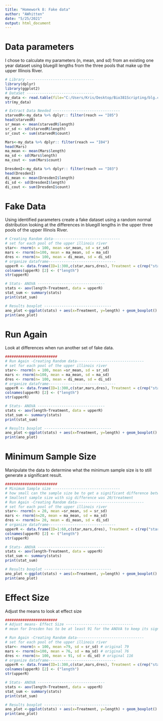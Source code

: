 ```yaml
---
title: "Homework 8: Fake data"
author: "AWhitten"
date: "5/25/2021"
output: html_document
---
```

# Data parameters
I chose to calculate my parameters (n, mean, and sd) from an existing one year dataset using bluegill lengths from the three pools that make up the upper Illinois River.  
```r
# Library -------------------------------
library(dplyr)
library(ggplot2)
# DataSet -------------------------------
my_data <- read.table(file="C:/Users/Kris/Desktop/Bio381Scripting/blg.csv", header=TRUE,sep=",",comment.char="#") 
str(my_data)

# Extract Data Needed -------------------------------
starvedR<-my_data %>% dplyr:: filter(reach == "I05") 
head(starvedR)
sr_mean <- mean(starvedR$length)
sr_sd <- sd(starvedR$length)
sr_cout <- sum(starvedR$count)

Mars<-my_data %>% dplyr:: filter(reach == "I04") 
head(Mars)
ma_mean <- mean(Mars$length)
ma_sd <- sd(Mars$length)
ma_cout <- sum(Mars$count)

DresdenI<-my_data %>% dplyr:: filter(reach == "I03") 
head(DresdenI)
di_mean <- mean(DresdenI$length)
di_sd <- sd(DresdenI$length)
di_cout <- sum(DresdenI$count)
```

# Fake Data
Using identified parameters create a fake dataset using a random normal distribution looking at the differences in bluegill lengths in the upper three pools of the upper Illinois River. 
```r
# Creating Random data-------------------------------
# set for each pool of the upper illinois river 
star<- rnorm(n = 100, mean =sr_mean, sd = sr_sd)
mars <- rnorm(n=100, mean = ma_mean, sd = ma_sd)
dres <- rnorm(n= 100, mean = di_mean, sd = di_sd)
# organize dataframe-------------------------------
upperR <- data.frame(ID=1:300,c(star,mars,dres), Treatment = c(rep("starved",100), rep("marseilles", 100), rep("dresden", 100)))
colnames(upperR) [2] <- ("length")
str(upperR)

# Stats- ANOVA -------------------------------
stats <- aov(length~Treatment, data = upperR)
stat_sum <- summary(stats)
print(stat_sum)

# Results boxplot -------------------------------
ano_plot <-ggplot(stats) + aes(x=Treatment, y=length) + geom_boxplot()
print(ano_plot)
```

# Run Again
Look at differences when run another set of fake data. 
```r
########################
# Run Again -Creating Random data-------------------------------
# set for each pool of the upper illinois river 
star<- rnorm(n = 100, mean =sr_mean, sd = sr_sd)
mars <- rnorm(n=100, mean = ma_mean, sd = ma_sd)
dres <- rnorm(n= 100, mean = di_mean, sd = di_sd)
# organize dataframe-------------------------------
upperR <- data.frame(ID=1:300,c(star,mars,dres), Treatment = c(rep("starved",100), rep("marseilles", 100), rep("dresden", 100)))
colnames(upperR) [2] <- ("length")
str(upperR)

# Stats- ANOVA -------------------------------
stats <- aov(length~Treatment, data = upperR)
stat_sum <- summary(stats)
print(stat_sum)

# Results boxplot -------------------------------
ano_plot <-ggplot(stats) + aes(x=Treatment, y=length) + geom_boxplot()
print(ano_plot)
```

# Minimum Sample Size
Manipulate the data to determine what the minimum sample size is to still generate a significant result.
```r
########################
# Minimum Sample size -------------------------------
# how small can the sample size be to get a significant difference between treatments?
# Smallest sample size with sig difference was 20/treatment
# Run Again -Creating Random data-------------------------------
# set for each pool of the upper illinois river 
star<- rnorm(n = 20, mean =sr_mean, sd = sr_sd)
mars <- rnorm(n=20, mean = ma_mean, sd = ma_sd)
dres <- rnorm(n= 20, mean = di_mean, sd = di_sd)
# organize dataframe-------------------------------
upperR <- data.frame(ID=1:60,c(star,mars,dres), Treatment = c(rep("starved",20), rep("marseilles", 20), rep("dresden", 20)))
colnames(upperR) [2] <- ("length")
str(upperR)

# Stats- ANOVA -------------------------------
stats <- aov(length~Treatment, data = upperR)
stat_sum <- summary(stats)
print(stat_sum)

# Results boxplot -------------------------------
ano_plot <-ggplot(stats) + aes(x=Treatment, y=length) + geom_boxplot()
print(ano_plot)
```

# Effect Size
Adjust the means to look at effect size
```r
########################
# Adjust means- Effect Size -------------------------------
# mean for Dresden has to be at least 91 for the ANOVA to keep its significance. Starved Rock and Marseilles are not different at all.

# Run Again -Creating Random data-------------------------------
# set for each pool of the upper illinois river 
star<- rnorm(n = 100, mean =79, sd = sr_sd) # original 79
mars <- rnorm(n=100, mean = 76, sd = ma_sd) # original 76
dres <- rnorm(n= 100, mean = 91, sd = di_sd) # original 116
# organize dataframe-------------------------------
upperR <- data.frame(ID=1:300,c(star,mars,dres), Treatment = c(rep("starved",100), rep("marseilles", 100), rep("dresden", 100)))
colnames(upperR) [2] <- ("length")
str(upperR)

# Stats- ANOVA -------------------------------
stats <- aov(length~Treatment, data = upperR)
stat_sum <- summary(stats)
print(stat_sum)

# Results boxplot -------------------------------
ano_plot <-ggplot(stats) + aes(x=Treatment, y=length) + geom_boxplot()
print(ano_plot)
```